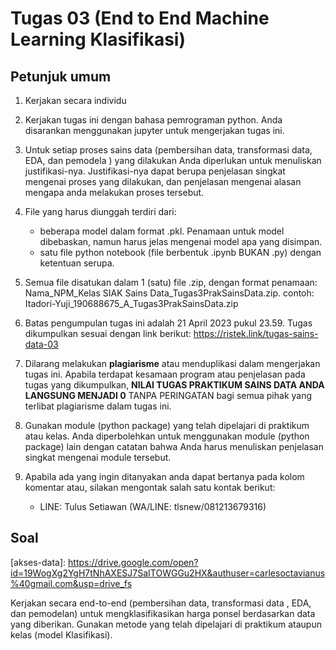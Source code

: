 # Tugas 03 (End to End Machine Learning Klasifikasi)

## Petunjuk umum
1. Kerjakan secara individu

2. Kerjakan tugas ini dengan bahasa pemrograman python. Anda disarankan
menggunakan jupyter untuk mengerjakan tugas ini.

3. Untuk setiap proses sains data (pembersihan data, transformasi data, EDA, dan pemodela ) yang dilakukan Anda diperlukan untuk menuliskan justifikasi-nya. Justifikasi-nya dapat berupa penjelasan singkat mengenai proses yang dilakukan, dan penjelasan mengenai alasan mengapa anda melakukan proses tersebut.

4. File yang harus diunggah terdiri dari:
    * beberapa model dalam format .pkl. Penamaan untuk model dibebaskan, namun harus jelas mengenai model apa yang disimpan.
    * satu file python notebook (file berbentuk .ipynb BUKAN .py) dengan ketentuan serupa.

5. Semua file disatukan dalam 1 (satu) file .zip, dengan format penamaan: Nama_NPM_Kelas SIAK Sains Data_Tugas3PrakSainsData.zip.
contoh: Itadori-Yuji_190688675_A_Tugas3PrakSainsData.zip


6. Batas pengumpulan tugas ini adalah 21 April 2023 pukul 23.59. Tugas dikumpulkan sesuai dengan link berikut: 
    [https://ristek.link/tugas-sains-data-03](https://ristek.link/tugas-sains-data-03)


7. Dilarang melakukan **plagiarisme** atau menduplikasi dalam mengerjakan tugas ini.
Apabila terdapat kesamaan program atau penjelasan pada tugas yang dikumpulkan,
**NILAI TUGAS PRAKTIKUM SAINS DATA ANDA LANGSUNG MENJADI 0** TANPA
PERINGATAN bagi semua pihak yang terlibat plagiarisme dalam tugas ini.

8. Gunakan module (python package) yang telah dipelajari di praktikum atau kelas. Anda diperbolehkan untuk menggunakan module (python package) lain dengan catatan bahwa Anda harus menuliskan penjelasan singkat mengenai module tersebut.

9. Apabila ada yang ingin ditanyakan anda dapat bertanya pada kolom komentar atau, silakan mengontak salah satu kontak berikut:
    * LINE: Tulus Setiawan (WA/LINE: tlsnew/081213679316) 


## Soal

\[akses-data\]: [https://drive.google.com/open?id=19WogXg2YgH7tNhAXESJ7SaITOWGGu2HX&authuser=carlesoctavianus%40gmail.com&usp=drive_fs](https://drive.google.com/open?id=19WogXg2YgH7tNhAXESJ7SaITOWGGu2HX&authuser=carlesoctavianus%40gmail.com&usp=drive_fs)

Kerjakan secara end-to-end (pembersihan data, transformasi data , EDA, dan pemodelan)  untuk mengklasifikasikan harga ponsel berdasarkan data yang diberikan. Gunakan metode yang telah dipelajari di praktikum ataupun kelas (model Klasifikasi).



